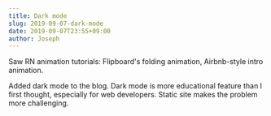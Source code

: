 ```yaml
---
title: Dark mode
slug: 2019-09-07-dark-mode
date: 2019-09-07T23:55+09:00
author: Joseph
---
```


Saw RN animation tutorials: Flipboard's folding animation, Airbnb-style intro animation.

Added dark mode to the blog. Dark mode is more educational feature than I first thought, especially for web developers. Static site makes the problem more challenging.